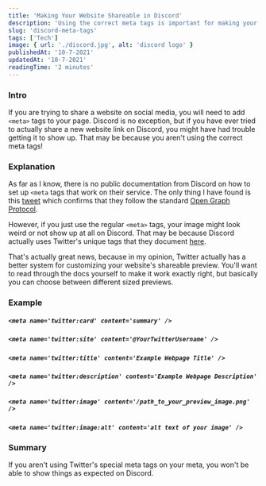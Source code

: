 ```yaml
---
title: 'Making Your Website Shareable in Discord'
description: 'Using the correct meta tags is important for making your website shareable within Discord'
slug: 'discord-meta-tags'
tags: ['Tech']
image: { url: './discord.jpg', alt: 'discord logo' }
publishedAt: '10-7-2021'
updatedAt: '10-7-2021'
readingTime: '2 minutes'
---
```


### Intro

If you are trying to share a website on social media, you will need to add `<meta>` tags to your page. Discord is no exception, but if you have ever tried to actually share a new website link on Discord, you might have had trouble getting it to show up. That may be because you aren't using the correct meta tags!

### Explanation

As far as I know, there is no public documentation from Discord on how to set up `<meta` tags that work on their service. The only thing I have found is this [tweet](https://twitter.com/discord/status/952834253842153472) which confirms that they follow the standard [Open Graph Protocol](https://ogp.me/).

However, if you just use the regular `<meta>` tags, your image might look weird or not show up at all on Discord. That may be because Discord actually uses Twitter's unique tags that they document [here](https://developer.twitter.com/en/docs/twitter-for-websites/cards/overview/markup).

That's actually great news, because in my opinion, Twitter actually has a better system for customizing your website's shareable preview. You'll want to read through the docs yourself to make it work exactly right, but basically you can choose between different sized previews.

### Example

##### `<meta name='twitter:card' content='summary' />`
##### `<meta name='twitter:site' content='@YourTwitterUsername' />`
##### `<meta name='twitter:title' content='Example Webpage Title' />`
##### `<meta name='twitter:description' content='Example Webpage Description' />`
##### `<meta name='twitter:image' content='/path_to_your_preview_image.png' />`
##### `<meta name='twitter:image:alt' content='alt text of your image' />`

### Summary

If you aren't using Twitter's special meta tags on your meta, you won't be able to show things as expected on Discord.
